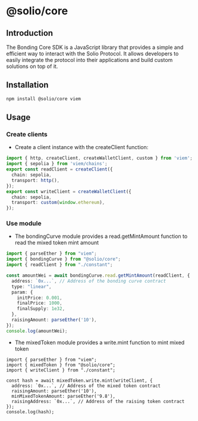 
# @solio/core

## Introduction

The Bonding Core SDK is a JavaScript library that provides a simple and efficient way to interact with the Solio Protocol. It allows developers to easily integrate the protocol into their applications and build custom solutions on top of it.

## Installation

```bash npm2yarn
npm install @solio/core viem
```

## Usage

<Steps>

### Create clients

- Create a client instance with the createClient function:

```ts copy filename="constant.ts"
import { http, createClient, createWalletClient, custom } from 'viem';
import { sepolia } from 'viem/chains';
export const readClient = createClient({
  chain: sepolia,
  transport: http(),
});
export const writeClient = createWalletClient({
  chain: sepolia,
  transport: custom(window.ethereum),
});
```

### Use module

- The bondingCurve module provides a read.getMintAmount function to read the mixed token mint amount

```ts copy filename="read.ts"
import { parseEther } from "viem";
import { bondingCurve } from "@solio/core";
import { readClient } from "./constant";

const amountWei = await bondingCurve.read.getMintAmount(readClient, {
  address: `0x...`, // Address of the bonding curve contract
  type: "linear",
  param: {
    initPrice: 0.001,
    finalPrice: 1000,
    finalSupply: 1e32,
  },
  raisingAmount: parseEther('10'),
});
console.log(amountWei);

```

- The mixedToken module provides a write.mint function to mint mixed token

```tsx filename="write.ts"
import { parseEther } from "viem";
import { mixedToken } from "@solio/core";
import { writeClient } from "./constant";

const hash = await mixedToken.write.mint(writeClient, {
  address: `0x...`, // Address of the mixed token contract
  raisingAmount: parseEther('10'),
  minMixedTokenAmount: parseEther('9.8'),
  raisingAddress: `0x...`, // Address of the raising token contract
});
console.log(hash);
```


</Steps>
